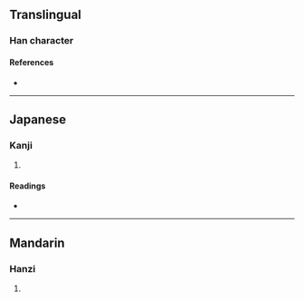 {{character info}}
==Translingual==

===Han character===
{{Han char|rn=19|rad=力|as=07|sn=9|four=|canj=IIKS,IVKS|ids=⿰良力}}

====References====
* {{Han ref|kx=0147.340|dkj=02359|dj=0332.140|hdz=10372.050|uh=52C6|ud=21190}}

----

==Japanese==

===Kanji===
{{ja-kanji|grade=|rs=力07}}

# {{rfdef|ja|sort=力07}}

====Readings====
* {{ja-readings|on=ろう|kun=つと-い}}

----

==Mandarin==

===Hanzi===
{{cmn-hanzi|pin=[[láng]] ([[lang2]])|wg=lang<sup>2</sup>}}

# {{rfdef|cmn|sort=力07}}